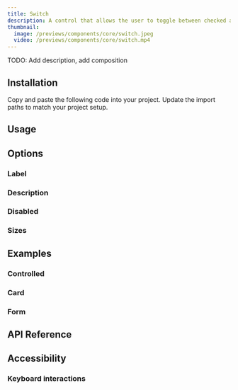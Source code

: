 ```yaml
---
title: Switch
description: A control that allows the user to toggle between checked and not checked.
thumbnail:
  image: /previews/components/core/switch.jpeg
  video: /previews/components/core/switch.mp4
---
```


TODO: Add description, add composition

<ComponentPreview name="demos/components/core/switch/default" />

## Installation

<Steps>
  <Step>Copy and paste the following code into your project.</Step>
  <ComponentSource name="components/core/default/switch" />
  <Step>Update the import paths to match your project setup.</Step>
</Steps>

## Usage

## Options

### Label

<ComponentPreview name="demos/components/core/switch/with-label" />

### Description

<ComponentPreview name="demos/components/core/switch/with-label" />

### Disabled

<ComponentPreview name="demos/components/core/switch/disabled" />

### Sizes

<ComponentPreview name="demos/components/core/switch/sizes" />

## Examples

### Controlled

<ComponentPreview name="demos/components/core/switch/controlled" />

### Card

<ComponentPreview name="demos/components/core/switch/controlled" />

### Form

<ComponentPreview name="demos/components/core/switch/controlled" />

## API Reference

## Accessibility 

### Keyboard interactions